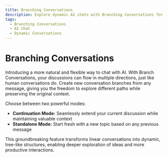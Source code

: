 ```yaml
---
title: Branching Conversations
description: Explore dynamic AI chats with Branching Conversations for deeper interactions.
tags:
  - Branching Conversations
  - AI Chat
  - Dynamic Conversations
---
```


# Branching Conversations

Introducing a more natural and flexible way to chat with AI. With Branch Conversations, your discussions can flow in multiple directions, just like human conversations do. Create new conversation branches from any message, giving you the freedom to explore different paths while preserving the original context.

Choose between two powerful modes:

- **Continuation Mode:** Seamlessly extend your current discussion while maintaining valuable context
- **Standalone Mode:** Start fresh with a new topic based on any previous message

This groundbreaking feature transforms linear conversations into dynamic, tree-like structures, enabling deeper exploration of ideas and more productive interactions.

